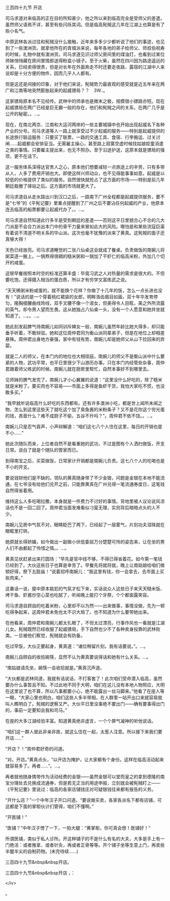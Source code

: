 

三百四十九节 开店

司马求道对来临高的正在目的所知甚少，他之所以来到临高完全是受师父的差遣。虽然师父语焉不详，甚至有些闪烁其词。但是临高髡贼这几年在江湖上也算是有了些小名气。

中原武林各派过往和髡贼没什么接触，近年来多多少少都听说了他们的事迹，也见到了一些澳洲货。就拿他所在的青城派来说，每年各地的弟子给师父、师叔伯祝寿的时候，礼物中就有澳洲货。司马求道见识过师父房间里的煤油灯，也看到过某位师妹悄悄藏在房间里情郎送得粉盒小镜子。至于火柴，虽然在四川因为路途遥远的关系，已经卖得很贵，但是对长年在外面奔走不时还要走夜路、露宿的江湖中人来说却是十分方便的物件，因而几乎人人都有。

但是这还是间接的印象，对于他们来说，髡贼势力最直观的感受就是近五年来在两广和江南等地突然膨胀起来的起威镖局？？　3W..。

这家镖局原本名不见经传。武林中的师承也是微末之极，规模很小镖路亦短。现在起威镖局在两广已经是巨无霸一般的存在，他们和髡贼之间的关系，在两广几乎是公开的秘密。。…。

现在，在南北两京、江南和大运河两岸的一些主要城镇中也开始出现起威名下各种产业的分号。司马求道等人一路上就享受过不少起威的服务――特别是起威提供的长途旅行联运服务：只要买了联票，一路的交通工具、食宿、行李搬运、过关讨闸……起威都会安排妥当。无需雇主操心，甚至路上寂寞空虚时候找姑娘姣童消遣之类的事情。只要雇主提出来，也无不照办。至于沿途护送，这原本就是镖局的强项，更不在话下。

这一服务体系深得达官贵人之心，原本他们想要减轻一点旅途上的辛劳，只有多带从人，人多了费用开销也大。即使这样兴师动众，也不见得能事事如意。起威是以较低的价格提供了类似的服务。自然很快就抢占了这方面的市场――特别是前几年朝廷裁撤了驿站之后。这方面的市场就更大了。

司马求道自从走水路出川到汉口之后，一路南下广州全程都是起威提供服务，要不是“七爷”的《平髡记要》里重点提醒到了广州之后不要沾任何起威的产业，他原本连去临高的船票都要让起威代办了。。…。

司马求道自然知道此行多半是受到朝廷的差遣――否则这平日里貌合心不合的几大门派是不会合力派出本门中的骨干力量来冒如此大的风险。哪怕是和某些流寇巨渠有着说不清道不明关系的华山派。这次也毫不犹豫的派来了黄真。这髡贼的面子还真够大得！

天色已经放亮。司马求道睡觉的二张八仙桌这会就成了餐桌。负责做饭的南婉儿将粥菜逐一搬上。一锅熬得很稠的糙米粥和一锅加了干虾仁的临高米粉，外加几个切开的咸蛋。

这顿早餐按照本时空的标准还算丰盛：毕竟习武之人对热量的需求是很大的。不但要吃饱，还得摄入相当的蛋白质，所以才有穷学文富练武之说。

“天天稀粥米粉咸蛋的，就不能换个花样？你做了十几年的饭，怎么一点长进也没有！”说话的是一个穿着桃红裙装的女郎，明眸浩齿眉目如画，双十年华发育停匀，隆胸细腰曲线玲线，双手叉腰不像一个淑女，但美得令人目眩，美之外所流露的英气，却令男人望而生畏。这从她独占八仙桌一头，没有一个人愿意和她并坐就知道了。…。。…。

她此刻发起脾气待南婉儿如同训斥婢女一般，南婉儿虽然年龄比她大得多，却只能垂手听着，不敢辩驳。她和这位周仲君同为衡山派同辈弟子，但是在地位上却相差悬殊。周仲君出身地方豪强，家中有钱有势，南婉儿却是她师父从山下捡回来的弃婴。

就是二人的师父，在本门内的地位也大相径庭。南婉儿的师父不是衡山派中什么要紧的人物，武功平常，也平日里很少下山游历办事。只在本门内经管些杂事，周仲君跟着师父练武的时候，南婉儿就在厨房里帮忙，自然本事好不到哪里去。

见师妹的脾气发完了，南婉儿才小心翼翼的说道：“这里没什么好吃的，除了糙米就是米粉了。要买肉也不容易――市面上多得是鱼虾干货，我怕大家吃不惯，也没敢多买。”

“我早就听说临高什么好吃的东西都有。还有许多澳洲小吃，都是世上闻所未闻之物，怎么到这里这些天了就吃这个加了臭鱼酱的米粉条子？又不是花你这个穷光蛋的钱，吝啬什么？难不成厨子不偷，五谷不升吗？”。周仲君不依不饶。。…。

南婉儿只是忍气吞声，小声辩解道：“咱们这七八个人住在这里，每日的开销也是不小……”

她此次随队而来，上位者自然不是看重她的武功，不过是图有个人洒扫做饭，开支日常。说白了就是个随队的管家而已。

到得南宝之后，买菜做饭，日常家计开销都是南婉儿负责。这七八个人的吃喝也是不小的开支。

要说钱财他们是不缺的。领队的黄真随身带了不少金银，问题是金银在本地不能流通，在七爷没有给他们兑开之前，只能靠黄真在广州兑得一笔流通券度日，这笔钱自然得省着用。

维持这么人多吃喝拉撒，本身就是一件费力不讨好的事情。背地里被人议论说风凉话也不是一回二回了。周仲君当面发难看似刁蛮无理，实则背后暗暗点头的人不少。

南婉儿见房中气氛不对，眼睛眨巴了两下，已经起了一层雾气，片刻功夫泪珠就在眼眶里打转。

她原就长得娇媚，如今做出一副做小伏低委屈万分楚楚可怜的姿态来，让在坐的男人们不由都起了怜惜之情。。…。

黄真见状赶紧出来打圆场：“早先是官中钱不够，不得已得省着花。如今第一笔钱已经到了。大伙这些日子也算是幸苦了。早餐先将就将就，晚上让南姑娘给咱们做顿好得，祭下五脏庙！”说着招呼南婉儿：“我这里有钱，你一会拿去，去市面上买些肉来。”

这番话一说，屋中原本尴尬的气氛才松下来，实话说众人这些日子来天天糙米饭、烤干鱼、虾酱炒空心菜也吃腻了，听闻晚上能打个牙祭，个个都面露笑容。

司马求道自顾自的吃着米粉，心里却不以为然――出来做事，事情没做，先为一顿吃得争起来，这周仲君未免也太不识大局了。也不知道为什么要带她出来。

在他看来，周仲君和南婉儿都太扎眼了，不但太过漂亮，行事作风也一看就是江湖儿女。髡贼既然已经收服了起威镖局，手下自然也少不了各种卖身投靠的武林败类。一旦被他们察觉，髡贼就会有防备。

吃过早饭，大伙正要起身，黄真道：“诸位稍留片刻，我有话要说。”。…。

南婉儿自顾自的收拾碗筷，显然不认为黄真要说得话和她有什么关系。…。

“南姑娘请先坐，碗筷一会收拾就是。”黄真沉声道。

“大伙都是武林同道，我就有话说话，不打客套了！此次咱们受命潜入临高，虽然要办什么事暂且不知。不过此地不同于大明，咱们在这儿没有本地人物照应，大明在这里说了也不算，所以凡事都要小心，绝不能露出一丝马脚来。”他看了在座人等一眼，“大家心里也明白，咱们这些人多半带相，在人群里一站开出口来就容易就叫人瞧明白了。髡贼的逻察又严。大伙平日里没事绝不要出门――确有要事得出门的，事前一定要知会我和司马。”

在座的大多江湖经验丰富。知道黄真绝非虚言，一个个屏气凝神的听他说话。

“咱们这一群人彼此非亲非故，就这么住在一起，太惹人注意。所以接下来我们要开店……”

“开店？！”周仲君好奇的问道。

“对。开店。”黄真点头，“以开店为掩护，让大家都有个身份。这样在临高活动起来就容易多了。再者……”。…。

再者就他随身携带作为活动经费的金银――虽然金银可以堂而皇之的拿到德隆的南宝分理处去兑换成流通券，但是若无正当的用途申报，立刻就会被髡贼盯上――《平髡记要》里说过：临高的各家店铺钱庄对可疑银钱往来都有报告的义务。

“开什么店？”一个中年汉子开口问道。“要说做买卖，各家各派名下都有店铺，可这都是下面的掌柜伙计们管得，咱们不懂啊。”

“开医铺！”

“医铺？”中年汉子愣了一下，一拍大腿：“黄掌柜，你可真会想！医铺好！”

所谓医铺，类似于私人诊所。开这种铺子的不是什么有名的大夫，大多是手上有一门绝活：或者推拿、或者针灸，再或者正骨等等。开个铺子坐等生意上门，再卖些半腥半尖的自制药物。(未完待续……)

三百四十九节&amp;nbsp&amp;nbsp开店。

三百四十九节&amp;nbsp&amp;nbsp开店 ，：

&lt;/iv&gt;

。

